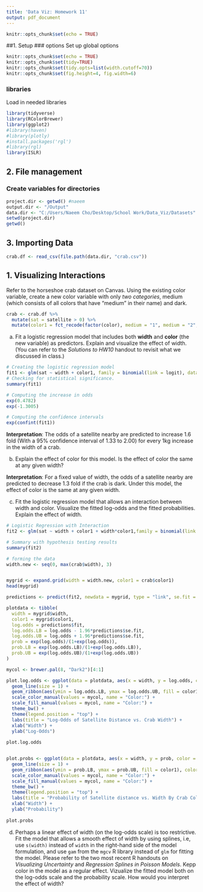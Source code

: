 ```yaml
---
title: 'Data Viz: Homework 11'
output: pdf_document
---
```


```r
knitr::opts_chunk$set(echo = TRUE)
```


##1. Setup
### options
Set up global options
```r
knitr::opts_chunk$set(echo = TRUE)
knitr::opts_chunk$set(tidy=TRUE)
knitr::opts_chunk$set(tidy.opts=list(width.cutoff=70))
knitr::opts_chunk$set(fig.height=4, fig.width=6)
```

### libraries
Load in needed libraries 
```r
library(tidyverse)
library(RColorBrewer)
library(ggplot2)
#library(haven)
#library(plotly)
#install.packages('rgl')
#library(rgl)
library(ISLR)
```

## 2. File management
### Create variables for directories
```r
project.dir <- getwd() #naeem
output.dir <- "/Output"
data.dir <- "C:/Users/Naeem Cho/Desktop/School Work/Data_Viz/Datasets"
setwd(project.dir)
getwd()
```

## 3. Importing Data
```r
crab.df <- read_csv(file.path(data.dir, "crab.csv"))
```


## 1. Visualizing Interactions
Refer to the horseshoe crab dataset on Canvas. Using the existing color variable, create a new color variable with only *two categories*, medium (which consists of all colors that have "medium" in their name) and dark.

```r
crab <- crab.df %>% 
  mutate(sat = satellite > 0) %>% 
  mutate(color1 = fct_recode(factor(color), medium = "1", medium = "2", medium = "3", dark = "4"), weight  = weight/1000)


```


  a. Fit a logistic regression model that includes both **width** and **color** (the new variable) as predictors. Explain and visualize the effect of width. (You can refer to the *Solutions to HW10* handout to revisit what we discussed in class.)
  
```r
# Creating the logistic regression model
fit1 <- glm(sat ~ width + color1, family = binomial(link = logit), data = crab)
# Checking for statistical significance.
summary(fit1)
```

```r
# Computing the increase in odds
exp(0.4782)
exp(-1.3005)
```

```r
# Computing the confidence intervals
exp(confint(fit1))
```

__Interpretation__: The odds of  a satellite nearby are predicted to increase 1.6 fold (With a 95% confidence interval of 1.33 to 2.00) for every 1kg increase in the width of a crab.

  b. Explain the effect of color for this model. Is the effect of color the same at any given width?

  __Interpretation__: For a fixed value of width, the odds of a satellite nearby are predicted to decrease 1.3 fold if the crab is dark. Under this model, the effect of color is the same at any given width. 
  
  c. Fit the logistic regression model that allows an interaction between width and color. Visualize the fitted log-odds and the fitted probabilities. Explain the effect of width.
  
```r
# Logistic Regression with Interaction
fit2 <- glm(sat ~ width + color1 + width*color1,family = binomial(link = logit), crab)

# Summary with hypothesis testing results
summary(fit2)
```
  
  
```r
# forming the data
width.new <- seq(0, max(crab$width), 3)


mygrid <- expand.grid(width = width.new, color1 = crab$color1)
head(mygrid)
```

```r
predictions <- predict(fit2, newdata = mygrid, type = "link", se.fit = TRUE)

plotdata <- tibble(
  width = mygrid$width,
  color1 = mygrid$color1,
  log.odds = predictions$fit,
  log.odds.LB = log.odds - 1.96*predictions$se.fit,
  log.odds.UB = log.odds + 1.96*predictions$se.fit,
  prob = exp(log.odds)/(1+exp(log.odds)),
  prob.LB = exp(log.odds.LB)/(1+exp(log.odds.LB)),
  prob.UB = exp(log.odds.UB)/(1+exp(log.odds.UB))
)

mycol <- brewer.pal(8, "Dark2")[4:1]

plot.log.odds <- ggplot(data = plotdata, aes(x = width, y = log.odds, color = color1)) +
  geom_line(size = 1) +
  geom_ribbon(aes(ymin = log.odds.LB, ymax = log.odds.UB, fill = color1), color = NA, alpha = 0.5) +
  scale_color_manual(values = mycol, name = "Color:") +
  scale_fill_manual(values = mycol, name = "Color:") +
  theme_bw() +
  theme(legend.position = "top") +
  labs(title = "Log-Odds of Satellite Distance vs. Crab Width") +
  xlab("Width") +
  ylab("Log-Odds")
  
plot.log.odds


plot.probs <- ggplot(data = plotdata, aes(x = width, y = prob, color = color1)) +
  geom_line(size = 1) +
  geom_ribbon(aes(ymin = prob.LB, ymax = prob.UB, fill = color1), color = NA, alpha = 0.5) +
  scale_color_manual(values = mycol, name = "Color:") +
  scale_fill_manual(values = mycol, name = "Color:") +
  theme_bw() +
  theme(legend.position = "top") +
  labs(title = "Probability of Satellite distance vs. Width By Crab Color") +
  xlab("Width") +
  ylab("Probability")
  
plot.probs

```

  d. Perhaps a linear effect of width (on the log-odds scale) is too restrictive. Fit the model that allows a smooth effect of width by using splines, i.e, use `s(width)` instead of `width` in the right-hand side of the model formulation, and use `gam` from the `mgcv` R library instead of `glm` for fitting the model. Please refer to the two most recent R handouts on *Visualizing Uncertainty* and *Regression Splines in Poisson Models*. Kepp color in the model as a regular effect. Vizualize the fitted model both on the log-odds scale and the probability scale. How would you interpret the effect of width?
  